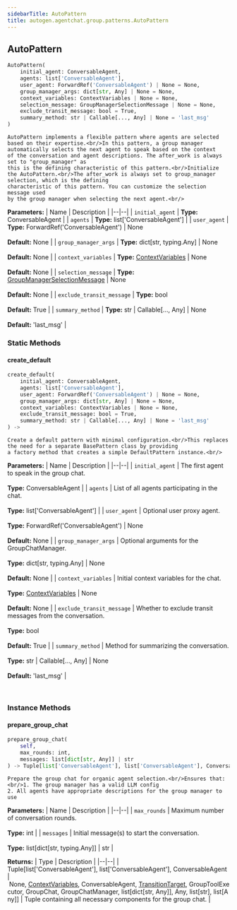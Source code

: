 ```yaml
---
sidebarTitle: AutoPattern
title: autogen.agentchat.group.patterns.AutoPattern
---
```

<h2 id="autogen.agentchat.group.patterns.AutoPattern" class="doc doc-heading">
    <code class="doc-symbol doc-symbol-heading doc-symbol-class"></code>
    <span class="doc doc-object-name doc-class-name">AutoPattern</span>
</h2>

```python
AutoPattern(
    initial_agent: ConversableAgent,
    agents: list['ConversableAgent'],
    user_agent: ForwardRef('ConversableAgent') | None = None,
    group_manager_args: dict[str, Any] | None = None,
    context_variables: ContextVariables | None = None,
    selection_message: GroupManagerSelectionMessage | None = None,
    exclude_transit_message: bool = True,
    summary_method: str | Callable[..., Any] | None = 'last_msg'
)
```

    AutoPattern implements a flexible pattern where agents are selected based on their expertise.<br/>In this pattern, a group manager automatically selects the next agent to speak based on the context
    of the conversation and agent descriptions. The after_work is always set to "group_manager" as
    this is the defining characteristic of this pattern.<br/>Initialize the AutoPattern.<br/>The after_work is always set to group_manager selection, which is the defining
    characteristic of this pattern. You can customize the selection message used
    by the group manager when selecting the next agent.<br/>

<b>Parameters:</b>
| Name | Description |
|--|--|
| `initial_agent` | **Type:** ConversableAgent |
| `agents` | **Type:** list['ConversableAgent'] |
| `user_agent` | **Type:** ForwardRef('ConversableAgent') \| None<br/><br/>**Default:** None |
| `group_manager_args` | **Type:** dict[str, typing.Any] \| None<br/><br/>**Default:** None |
| `context_variables` | **Type:** [ContextVariables](/docs/api-reference/autogen/agentchat/group/context_variables/ContextVariables) \| None<br/><br/>**Default:** None |
| `selection_message` | **Type:** [GroupManagerSelectionMessage](/docs/api-reference/autogen/agentchat/group/GroupManagerSelectionMessage) \| None<br/><br/>**Default:** None |
| `exclude_transit_message` | **Type:** bool<br/><br/>**Default:** True |
| `summary_method` | **Type:** str \| Callable[..., Any] \| None<br/><br/>**Default:** 'last_msg' |

### Static Methods

<code class="doc-symbol doc-symbol-heading doc-symbol-method"></code>
#### create_default

```python
create_default(
    initial_agent: ConversableAgent,
    agents: list['ConversableAgent'],
    user_agent: ForwardRef('ConversableAgent') | None = None,
    group_manager_args: dict[str, Any] | None = None,
    context_variables: ContextVariables | None = None,
    exclude_transit_message: bool = True,
    summary_method: str | Callable[..., Any] | None = 'last_msg'
) -> 
```

    Create a default pattern with minimal configuration.<br/>This replaces the need for a separate BasePattern class by providing
    a factory method that creates a simple DefaultPattern instance.<br/>

<b>Parameters:</b>
| Name | Description |
|--|--|
| `initial_agent` | The first agent to speak in the group chat.<br/><br/>**Type:** ConversableAgent |
| `agents` | List of all agents participating in the chat.<br/><br/>**Type:** list['ConversableAgent'] |
| `user_agent` | Optional user proxy agent.<br/><br/>**Type:** ForwardRef('ConversableAgent') \| None<br/><br/>**Default:** None |
| `group_manager_args` | Optional arguments for the GroupChatManager.<br/><br/>**Type:** dict[str, typing.Any] \| None<br/><br/>**Default:** None |
| `context_variables` | Initial context variables for the chat.<br/><br/>**Type:** [ContextVariables](/docs/api-reference/autogen/agentchat/group/context_variables/ContextVariables) \| None<br/><br/>**Default:** None |
| `exclude_transit_message` | Whether to exclude transit messages from the conversation.<br/><br/>**Type:** bool<br/><br/>**Default:** True |
| `summary_method` | Method for summarizing the conversation.<br/><br/>**Type:** str \| Callable[..., Any] \| None<br/><br/>**Default:** 'last_msg' |

<br />

### Instance Methods

<code class="doc-symbol doc-symbol-heading doc-symbol-method"></code>
#### prepare_group_chat

```python
prepare_group_chat(
    self,
    max_rounds: int,
    messages: list[dict[str, Any]] | str
) -> Tuple[list['ConversableAgent'], list['ConversableAgent'], ConversableAgent | None, ContextVariables, ConversableAgent, TransitionTarget, GroupToolExecutor, GroupChat, GroupChatManager, list[dict[str, Any]], Any, list[str], list[Any]]
```

    Prepare the group chat for organic agent selection.<br/>Ensures that: <br/>1. The group manager has a valid LLM config
    2. All agents have appropriate descriptions for the group manager to use

<b>Parameters:</b>
| Name | Description |
|--|--|
| `max_rounds` | Maximum number of conversation rounds.<br/><br/>**Type:** int |
| `messages` | Initial message(s) to start the conversation.<br/><br/>**Type:** list[dict[str, typing.Any]] \| str |

<b>Returns:</b>
| Type | Description |
|--|--|
| Tuple[list['ConversableAgent'], list['ConversableAgent'], ConversableAgent \| None, [ContextVariables](/docs/api-reference/autogen/agentchat/group/context_variables/ContextVariables), ConversableAgent, [TransitionTarget](/docs/api-reference/autogen/agentchat/group/targets/transition_target/TransitionTarget), GroupToolExecutor, GroupChat, GroupChatManager, list[dict[str, Any]], Any, list[str], list[Any]] | Tuple containing all necessary components for the group chat. |

<br />